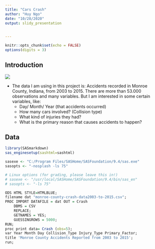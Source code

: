 ```yaml
---
title: "Cars Crash"
author: "Huy Ngo"
date: "10/28/2020"
output: slidy_presentation
  
  
---
```


```r
knitr::opts_chunk$set(echo = FALSE)
options(digits = 3)
```

## Introduction

![](cc.jpg)

- The data I am using in this project is: Accidents recorded in Monroe County, Indiana, from 2003 to 2015. There are more than 53.000 observations and many variables. But I am interested in some certain variables, like:
  + Day/ Month/ Year (that accidents occurred)
  + How many cars involved? (Collision type)
  + What kind of injuries they had? 
  + What is the primary reason that causes accidents to happen?

## Data

```r

library(SASmarkdown)
sas_enginesetup(sashtml=sashtml)

sasexe <- "C:/Program Files/SASHome/SASFoundation/9.4/sas.exe"
sasopts <- "-nosplash -ls 75"

# Linux options (for grading, please leave this in!)
# sasexe <- "/usr/local/SASHome/SASFoundation/9.4/bin/sas_en"
# sasopts <- "-ls 75"
```

```r
ODS HTML STYLE=HTMLBLUE;
filename dat "monroe-county-crash-data2003-to-2015.csv";
PROC IMPORT DATAFILE = dat OUT = Crash
    DBMS = CSV 
    REPLACE; 
    GETNAMES = YES;
    GUESSINGROWS = 5000;
RUN;
proc print data= Crash (obs=5);
var Year Month Day Collision_Type Injury_Type Primary_Factor;
title 'Monroe County Accidents Reported from 2003 to 2015';
run;
```



